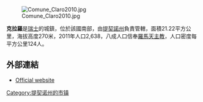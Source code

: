 [[Image:Comune_Claro2010.jpg|right]]

'''克拉羅'''是[[瑞士|瑞士]]的城鎮，位於該國南部，由[[提契諾州|提契諾州]]負責管轄，面積21.22平方公里，海拔高度270米，2011年人口2,638，八成人口信奉[[羅馬天主教|羅馬天主教]]，人口密度每平方公里124人。

==外部連結==
* [http://www.comune-claro.ch Official website] {{Wayback|url=http://www.comune-claro.ch/ |date=20180330124433 }} {{it icon}}

{{Authority control}}
{{Switzerland-geo-stub}}
[[Category:提契诺州的市镇|Category:提契诺州的市镇]]